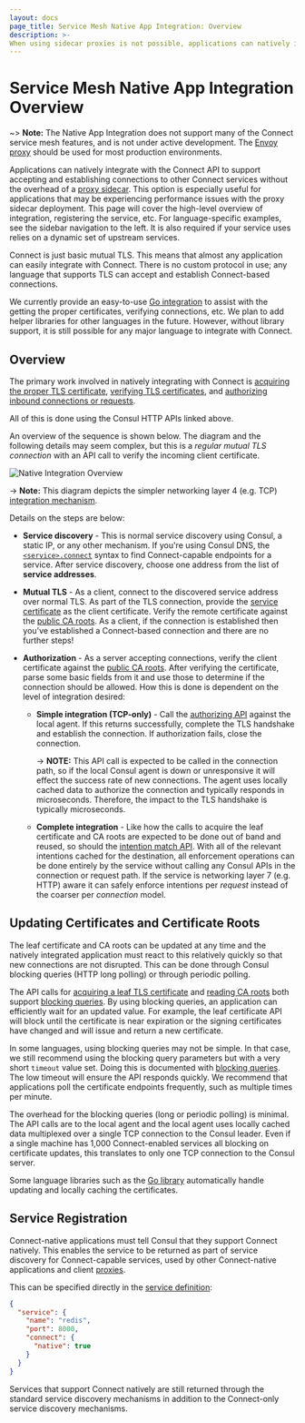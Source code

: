 ```yaml
---
layout: docs
page_title: Service Mesh Native App Integration: Overview
description: >-
When using sidecar proxies is not possible, applications can natively integrate with Consul service mesh, but have reduced access to service mesh features. Learn how “Connect-Native” apps use mTLS to authenticate with Consul and how to add integrations to service registrations.
---
```


# Service Mesh Native App Integration Overview

~> **Note:** The Native App Integration does not support many of the Connect service
mesh features, and is not under active development.
The [Envoy proxy](/docs/connect/proxies/envoy) should be used for most production
environments.

Applications can natively integrate with the Connect API to support accepting
and establishing connections to other Connect services without the overhead of a
[proxy sidecar](/docs/connect/proxies). This option is especially useful
for applications that may be experiencing performance issues with the proxy
sidecar deployment. This page will cover the high-level overview of
integration, registering the service, etc. For language-specific examples, see
the sidebar navigation to the left. It is also required if your service uses
relies on a dynamic set of upstream services.

Connect is just basic mutual TLS. This means that almost any application
can easily integrate with Connect. There is no custom protocol in use;
any language that supports TLS can accept and establish Connect-based
connections.

We currently provide an easy-to-use [Go integration](/docs/connect/native/go)
to assist with the getting the proper certificates, verifying connections,
etc. We plan to add helper libraries for other languages in the future.
However, without library support, it is still possible for any major language
to integrate with Connect.

## Overview

The primary work involved in natively integrating with Connect is
[acquiring the proper TLS certificate](/api-docs/agent/connect#service-leaf-certificate),
[verifying TLS certificates](/api-docs/agent/connect#certificate-authority-ca-roots),
and [authorizing inbound connections or requests](/api-docs/connect/intentions#list-matching-intentions).

All of this is done using the Consul HTTP APIs linked above.

An overview of the sequence is shown below. The diagram and the following
details may seem complex, but this is a _regular mutual TLS connection_ with
an API call to verify the incoming client certificate.

![Native Integration Overview](/img/connect-native-overview.png)

-> **Note:** This diagram depicts the simpler networking layer 4 (e.g. TCP) [integration
mechanism](/api-docs/agent/connect#authorize).

Details on the steps are below:

- **Service discovery** - This is normal service discovery using Consul,
  a static IP, or any other mechanism. If you're using Consul DNS, the
  [`<service>.connect`](/docs/discovery/dns#connect-capable-service-lookups)
  syntax to find Connect-capable endpoints for a service. After service
  discovery, choose one address from the list of **service addresses**.

- **Mutual TLS** - As a client, connect to the discovered service address
  over normal TLS. As part of the TLS connection, provide the
  [service certificate](/api-docs/agent/connect#service-leaf-certificate)
  as the client certificate. Verify the remote certificate against the
  [public CA roots](/api-docs/agent/connect#certificate-authority-ca-roots).
  As a client, if the connection is established then you've established
  a Connect-based connection and there are no further steps!

- **Authorization** - As a server accepting connections, verify the client
  certificate against the [public CA
  roots](/api-docs/agent/connect#certificate-authority-ca-roots). After verifying
  the certificate, parse some basic fields from it and use those to determine
  if the connection should be allowed. How this is done is dependent on
  the level of integration desired:

  - **Simple integration (TCP-only)** - Call the [authorizing
    API](/api-docs/agent/connect#authorize) against the local agent. If this returns
    successfully, complete the TLS handshake and establish the connection. If
    authorization fails, close the connection.

    -> **NOTE:** This API call is expected to be called in the connection path,
    so if the local Consul agent is down or unresponsive it will effect the
    success rate of new connections. The agent uses locally cached data to
    authorize the connection and typically responds in microseconds. Therefore,
    the impact to the TLS handshake is typically microseconds.

  - **Complete integration** - Like how the calls to acquire the leaf
    certificate and CA roots are expected to be done out of band and reused, so
    should the [intention match
    API](/api-docs/connect/intentions#list-matching-intentions). With all of the
    relevant intentions cached for the destination, all enforcement operations
    can be done entirely by the service without calling any Consul APIs in the
    connection or request path. If the service is networking layer 7 (e.g.
    HTTP) aware it can safely enforce intentions per _request_ instead of the
    coarser per _connection_ model.

## Updating Certificates and Certificate Roots

The leaf certificate and CA roots can be updated at any time and the
natively integrated application must react to this relatively quickly
so that new connections are not disrupted. This can be done through
Consul blocking queries (HTTP long polling) or through periodic polling.

The API calls for
[acquiring a leaf TLS certificate](/api-docs/agent/connect#service-leaf-certificate)
and [reading CA roots](/api-docs/agent/connect#certificate-authority-ca-roots)
both support
[blocking queries](/api-docs/features/blocking). By using blocking
queries, an application can efficiently wait for an updated value. For example,
the leaf certificate API will block until the certificate is near expiration
or the signing certificates have changed and will issue and return a new
certificate.

In some languages, using blocking queries may not be simple. In that case,
we still recommend using the blocking query parameters but with a very short
`timeout` value set. Doing this is documented with
[blocking queries](/api-docs/features/blocking). The low timeout will
ensure the API responds quickly. We recommend that applications poll the
certificate endpoints frequently, such as multiple times per minute.

The overhead for the blocking queries (long or periodic polling) is minimal.
The API calls are to the local agent and the local agent uses locally
cached data multiplexed over a single TCP connection to the Consul leader.
Even if a single machine has 1,000 Connect-enabled services all blocking
on certificate updates, this translates to only one TCP connection to the
Consul server.

Some language libraries such as the
[Go library](/docs/connect/native/go) automatically handle updating
and locally caching the certificates.

## Service Registration

Connect-native applications must tell Consul that they support Connect
natively. This enables the service to be returned as part of service
discovery for Connect-capable services, used by other Connect-native applications
and client [proxies](/docs/connect/proxies).

This can be specified directly in the [service definition](/docs/discovery/services):

```json
{
  "service": {
    "name": "redis",
    "port": 8000,
    "connect": {
      "native": true
    }
  }
}
```

Services that support Connect natively are still returned through the standard
service discovery mechanisms in addition to the Connect-only service discovery
mechanisms.

